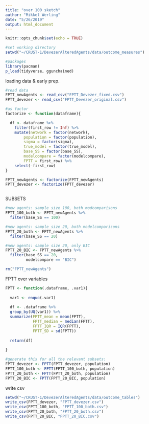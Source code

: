 ```yaml
---
title: "over 100 sketch"
author: "Mikkel Werling"
date: "5/26/2019"
output: html_document
---
```


```r
knitr::opts_chunk$set(echo = TRUE)
```

```r
#set working directory
setwd("~/CRUST-1/DevezerAlteredAgents/data/outcome_measures")

#packages 
library(pacman)
p_load(tidyverse, ggunchained) 
```

loading data & early prep. 

```r

#read data 
FPTT_newAgents <- read_csv("FPTT_Devezer_fixed.csv")
FPTT_devezer <- read_csv("FPTT_Devezer_original.csv")

#as factor
factorize <- function(dataframe){

  df <- dataframe %>%
    filter(first_row != Inf) %>%
    mutate(network = factor(network),
        population = factor(population),
        sigma = factor(sigma),
        true_model = factor(true_model),
        base_SS = factor(base_SS),
        modelcompare = factor(modelcompare),
        FPTT = first_row) %>%
    select(-first_row)
}

FPTT_newAgents <- factorize(FPTT_newAgents)
FPTT_devezer <- factorize(FPTT_devezer)



```

SUBSETS 

```r

#new agents: sample size 100, both modcomparisons 
FPTT_100_both <- FPTT_newAgents %>%
  filter(base_SS == 100)

#new agents: sample size 20, both modelcomparisons
FPTT_20_both <- FPTT_newAgents %>%
  filter(base_SS == 20)

#new agents: sample size 20, only BIC 
FPTT_20_BIC <- FPTT_newAgents %>%
  filter(base_SS == 20,
         modelcompare == "BIC")

rm("FPTT_newAgents")
```

FPTT over variables

```r

FPTT <- function(.dataframe, .var1){
  
  var1 <- enquo(.var1)
  
  df <- .dataframe %>%
  group_by(UQ(var1)) %>%
  summarize(FPTT_mean = mean(FPTT),
            FPTT_median = median(FPTT),
            FPTT_IQR = IQR(FPTT),
            FPTT_SD = sd(FPTT))
  
  return(df)
  
}

#generate this for all the relevant subsets: 
FPTT_devezer <- FPTT(FPTT_devezer, population) 
FPTT_100_both <- FPTT(FPTT_100_both, population)
FPTT_20_both <- FPTT(FPTT_20_both, population)
FPTT_20_BIC <- FPTT(FPTT_20_BIC, population)

```

write csv 

```r

setwd("~/CRUST-1/DevezerAlteredAgents/data/outcome_tables")
write_csv(FPTT_devezer, "FPTT_devezer.csv")
write_csv(FPTT_100_both, "FPTT_100_both.csv")
write_csv(FPTT_20_both, "FPTT_20_both.csv")
write_csv(FPTT_20_BIC, "FPTT_20_BIC.csv")

```

